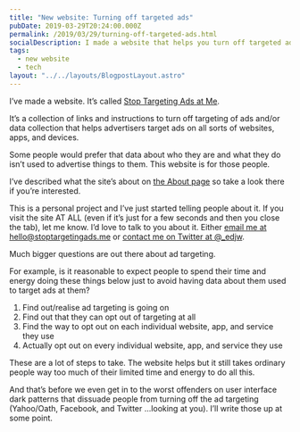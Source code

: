 ```yaml
---
title: "New website: Turning off targeted ads"
pubDate: 2019-03-29T20:24:00.000Z
permalink: /2019/03/29/turning-off-targeted-ads.html
socialDescription: I made a website that helps you turn off targeted ads
tags:
  - new website
  - tech
layout: "../../layouts/BlogpostLayout.astro"
---
```


I’ve made a website. It’s called [Stop Targeting Ads at Me](https://stoptargetingads.me).

It’s a collection of links and instructions to turn off targeting of ads and/or data collection that helps advertisers target ads on all sorts of websites, apps, and devices.

Some people would prefer that data about who they are and what they do isn’t used to advertise things to them. This website is for those people.

I’ve described what the site’s about on [the About page](https://stoptargetingads.me/about) so take a look there if you’re interested.

This is a personal project and I’ve just started telling people about it. If you visit the site AT ALL (even if it’s just for a few seconds and then you close the tab), let me know. I’d love to talk to you about it. Either [email me at hello@stoptargetingads.me](mailto:hello@stoptargetingads.me) or [contact me on Twitter at @\_edjw](https://twitter.com/_edjw).

Much bigger questions are out there about ad targeting.

For example, is it reasonable to expect people to spend their time and energy doing these things below just to avoid having data about them used to target ads at them?

1. Find out/realise ad targeting is going on
2. Find out that they can opt out of targeting at all
3. Find the way to opt out on each individual website, app, and service they use
4. Actually opt out on every individual website, app, and service they use

These are a lot of steps to take. The website helps but it still takes ordinary people way too much of their limited time and energy to do all this.

And that’s before we even get in to the worst offenders on user interface dark patterns that dissuade people from turning off the ad targeting (Yahoo/Oath, Facebook, and Twitter ...looking at you). I’ll write those up at some point.
